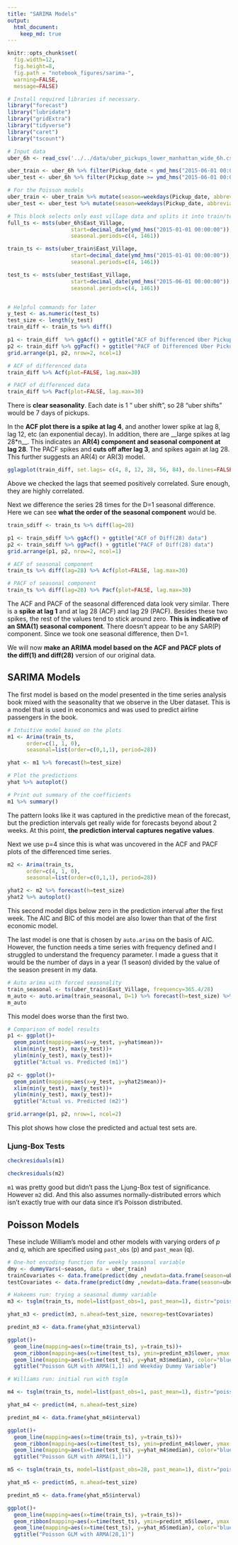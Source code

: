 ```yaml
---
title: "SARIMA Models"
output: 
  html_document:
    keep_md: true
---
```


```r
knitr::opts_chunk$set(
  fig.width=12, 
  fig.height=8, 
  fig.path = "notebook_figures/sarima-",
  warning=FALSE, 
  message=FALSE)
```

```r
# Install required libraries if necessary.
library("forecast")
library("lubridate")
library("gridExtra")
library("tidyverse")
library("caret")
library("tscount")
```

```r
# Input data
uber_6h <- read_csv('../../data/uber_pickups_lower_manhattan_wide_6h.csv') # Point this to the directory and file

uber_train <- uber_6h %>% filter(Pickup_date < ymd_hms("2015-06-01 00:00:00")) # This gives us a training set for all 8 locations
uber_test <- uber_6h %>% filter(Pickup_date >= ymd_hms("2015-06-01 00:00:00"))

# For the Poisson models
uber_train <- uber_train %>% mutate(season=weekdays(Pickup_date, abbreviate=TRUE))
uber_test <- uber_test %>% mutate(season=weekdays(Pickup_date, abbreviate=TRUE))

```

```r
# This block selects only east village data and splits it into train/test sets
full_ts <- msts(uber_6h$East_Village,
                    start=decimal_date(ymd_hms("2015-01-01 00:00:00")),
                    seasonal.periods=c(4, 1461))

train_ts <- msts(uber_train$East_Village,
                    start=decimal_date(ymd_hms("2015-01-01 00:00:00")),
                    seasonal.periods=c(4, 1461))

test_ts <- msts(uber_test$East_Village,
                    start=decimal_date(ymd_hms("2015-06-01 00:00:00")),
                    seasonal.periods=c(4, 1461))


# Helpful commands for later
y_test <- as.numeric(test_ts)
test_size <- length(y_test)
train_diff <- train_ts %>% diff()
```

```r
p1 <- train_diff  %>% ggAcf() + ggtitle("ACF of Differenced Uber Pickups")
p2 <- train_diff %>% ggPacf() + ggtitle("PACF of Differenced Uber Pickups")
grid.arrange(p1, p2, nrow=2, ncol=1)
```


```r
# ACF of differenced data
train_diff %>% Acf(plot=FALSE, lag.max=30)
```

```r
# PACF of differenced data
train_diff %>% Pacf(plot=FALSE, lag.max=30)
```


There is __clear seasonality__. Each date is 1 " uber shift", so 28 "uber shifts" would be 7 days of pickups.

In the __ACF plot there is a spike at lag 4__, and another lower spike at lag 8, lag 12, etc (an exponential decay). In addition, there are __large spikes at lag 28*n__. This indicates an __AR(4) component and seasonal component at lag 28__. The PACF spikes and __cuts off after lag 3__, and spikes again at lag 28. This further suggests an AR(4) or AR(3) model.

```r
gglagplot(train_diff, set.lags= c(4, 8, 12, 28, 56, 84), do.lines=FALSE, colour=FALSE) + ggtitle("Autocorrelation for different lags: Train Diff")
```

Above we checked the lags that seemed positively correlated. Sure enough, they are highly correlated.


Next we difference the series 28 times for the D=1 seasonal difference. Here we can see __what the order of the seasonal component__ would be.

```r
train_sdiff <- train_ts %>% diff(lag=28)

p1 <- train_sdiff %>% ggAcf() + ggtitle("ACF of Diff(28) data")
p2 <- train_sdiff %>% ggPacf() + ggtitle("PACF of Diff(28) data")
grid.arrange(p1, p2, nrow=2, ncol=1)
```


```r
# ACF of seasonal component
train_ts %>% diff(lag=28) %>% Acf(plot=FALSE, lag.max=30) 
```

```r
# PACF of seasonal component
train_ts %>% diff(lag=28) %>% Pacf(plot=FALSE, lag.max=30) 
```

The ACF and PACF of the seasonal differenced data look very similar. There is a __spike at lag 1__ and at lag 28 (ACF) and lag 29 (PACF). Besides these two spikes, the rest of the values tend to stick around zero. __This is indicative of an SMA(1) seasonal component__. There doesn't appear to be any SAR(P) component. Since we took one seasonal difference, then D=1.

We will now __make an ARIMA model based on the ACF and PACF plots of the diff(1) and diff(28)__ version of our original data. 


## SARIMA Models


The first model is based on the model presented in the time series analysis book mixed with the seasonality that we observe in the Uber dataset. This is a model that is used in economics and was used to predict airline passengers in the book. 

```r
# Intuitive model based on the plots
m1 <- Arima(train_ts, 
      order=c(1, 1, 0), 
      seasonal=list(order=c(0,1,1), period=28))

yhat <- m1 %>% forecast(h=test_size)

# Plot the predictions
yhat %>% autoplot()

# Print out summary of the coefficients
m1 %>% summary()
```

The pattern looks like it was captured in the predictive mean of the forecast, but the prediction intervals get really wide for forecasts beyond about 2 weeks. At this point, __the prediction interval captures negative values__. 

Next we use p=4 since this is what was uncovered in the ACF and PACF plots of the differenced time series.


```r
m2 <- Arima(train_ts, 
      order=c(4, 1, 0), 
      seasonal=list(order=c(0,1,1), period=28))

yhat2 <- m2 %>% forecast(h=test_size)
yhat2 %>% autoplot()
```

This second model dips below zero in the prediction interval after the first week. The AIC and BIC of this model are also lower than that of the first economic model.

The last model is one that is chosen by `auto.arima` on the basis of AIC. However, the function needs a time series with frequency defined and I struggled to understand the frequency parameter. I made a guess that it would be the number of days in a year (1 season) divided by the value of the season present in my data.

```r
# Auto arima with forced seasonality
train_seasonal <- ts(uber_train$East_Village, frequency=365.4/28)
m_auto <- auto.arima(train_seasonal, D=1) %>% forecast(h=test_size) %>% autoplot()
m_auto 
```

This model does worse than the first two. 

```r
# Comparison of model results
p1 <- ggplot()+
  geom_point(mapping=aes(x=y_test, y=yhat$mean))+
  xlim(min(y_test), max(y_test))+
  ylim(min(y_test), max(y_test))+
  ggtitle("Actual vs. Predicted (m1)")

p2 <- ggplot()+
  geom_point(mapping=aes(x=y_test, y=yhat2$mean))+
  xlim(min(y_test), max(y_test))+
  ylim(min(y_test), max(y_test))+
  ggtitle("Actual vs. Predicted (m2)")

grid.arrange(p1, p2, nrow=1, ncol=2)
```

This plot shows how close the predicted and actual test sets are.

### Ljung-Box Tests

```r
checkresiduals(m1)
```

```r
checkresiduals(m2)
```



`m1` was pretty good but didn't pass the Ljung-Box test of significance. However `m2` did. And this also assumes normally-distributed errors which isn't exactly true with our data since it's Poisson distributed. 



## Poisson Models

These include William's model and other models with varying orders of $p$ and $q$, which are specified using `past_obs` (p) and `past_mean` (q).

```r
# One-hot encoding function for weekly seasonal variable
dmy <- dummyVars(~season, data = uber_train)
trainCovariates <- data.frame(predict(dmy ,newdata=data.frame(season=uber_train$season)))
testCovariates <- data.frame(predict(dmy ,newdata=data.frame(season=uber_test$season)))
```


```r
# Hakeems run: trying a seasonal dummy variable
m3 <- tsglm(train_ts, model=list(past_obs=1, past_mean=1), distr="poisson", xreg=trainCovariates)

yhat_m3 <- predict(m3, n.ahead=test_size, newxreg=testCovariates)

predint_m3 <- data.frame(yhat_m3$interval)

ggplot()+
  geom_line(mapping=aes(x=time(train_ts), y=train_ts))+
  geom_ribbon(mapping=aes(x=time(test_ts), ymin=predint_m3$lower, ymax = predint_m3$upper), fill="blue", alpha=0.5)+
  geom_line(mapping=aes(x=time(test_ts), y=yhat_m3$median), color="blue")+
  ggtitle("Poisson GLM with ARMA(1,1) and Weekday Dummy Variable")
```

```r
# Williams run: initial run with tsglm

m4 <- tsglm(train_ts, model=list(past_obs=1, past_mean=1), distr="poisson")

yhat_m4 <- predict(m4, n.ahead=test_size)

predint_m4 <- data.frame(yhat_m4$interval)

ggplot()+
  geom_line(mapping=aes(x=time(train_ts), y=train_ts))+
  geom_ribbon(mapping=aes(x=time(test_ts), ymin=predint_m4$lower, ymax = predint_m4$upper), fill="blue", alpha=0.5)+
  geom_line(mapping=aes(x=time(test_ts), y=yhat_m4$median), color="blue")+
  ggtitle("Poisson GLM with ARMA(1,1)")
```

```r
m5 <- tsglm(train_ts, model=list(past_obs=28, past_mean=1), distr="poisson")

yhat_m5 <- predict(m5, n.ahead=test_size)

predint_m5 <- data.frame(yhat_m5$interval)

ggplot()+
  geom_line(mapping=aes(x=time(train_ts), y=train_ts))+
  geom_ribbon(mapping=aes(x=time(test_ts), ymin=predint_m5$lower, ymax = predint_m5$upper), fill="blue", alpha=0.5)+
  geom_line(mapping=aes(x=time(test_ts), y=yhat_m5$median), color="blue")+
  ggtitle("Poisson GLM with ARMA(28,1)")
```
